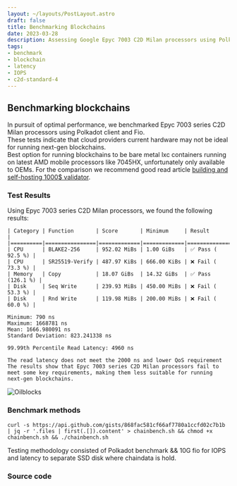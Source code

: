 ```yaml
---
layout: ~/layouts/PostLayout.astro
draft: false
title: Benchmarking Blockchains
date: 2023-03-28
description: Assessing Google Epyc 7003 C2D Milan processors using Polkadot client and Fio for high single-thread performance in blockchains.
tags:
- benchmark
- blockchain
- latency
- IOPS
- c2d-standard-4
---
```


## Benchmarking blockchains
In pursuit of optimal performance, we benchmarked Epyc 7003 series C2D Milan processors using Polkadot client and Fio.  
These tests indicate that cloud providers current hardware may not be ideal for running next-gen blockchains.  
Best option for running blockchains to be bare metal lxc containers running on latest AMD mobile processors like 7045HX,
unfortunately only available to OEMs. For the comparison we recommend good read article [building and self-hosting 1000$ validator](https://kusamaxi.com/post/building-hosting-validator).
    
### Test Results
Using Epyc 7003 series C2D Milan processors, we found the following results:  

```
| Category | Function       | Score       | Minimum     | Result            |
|==========|================|=============|=============|===================|
| CPU      | BLAKE2-256     | 952.02 MiBs | 1.00 GiBs   | ✅ Pass ( 92.5 %) |
| CPU      | SR25519-Verify | 487.97 KiBs | 666.00 KiBs | ❌ Fail ( 73.3 %) |
| Memory   | Copy           | 18.07 GiBs  | 14.32 GiBs  | ✅ Pass (126.1 %) |
| Disk     | Seq Write      | 239.93 MiBs | 450.00 MiBs | ❌ Fail ( 53.3 %) |
| Disk     | Rnd Write      | 119.98 MiBs | 200.00 MiBs | ❌ Fail ( 60.0 %) |
```
```
Minimum: 790 ns
Maximum: 1668781 ns
Mean: 1666.980091 ns
Standard Deviation: 823.241338 ns

99.99th Percentile Read Latency: 4960 ns

The read latency does not meet the 2000 ns and lower QoS requirement
The results show that Epyc 7003 series C2D Milan processors fail to meet some key requirements, making them less suitable for running next-gen blockchains.
```
![Oilblocks](/assets/post/benchmarking-blockchains/oilblocks.webp)
### Benchmark methods
```
curl -s https://api.github.com/gists/868fac581cf66af7780a1ccfd02c7b1b | jq -r '.files | first(.[]).content' > chainbench.sh && chmod +x chainbench.sh && ./chainbench.sh
```  
Testing methodology consisted of Polkadot benchmark && 10G fio for IOPS and latency to separate SSD disk where chaindata is hold.
### Source code  
<script src="https://gist.github.com/hitchhooker/868fac581cf66af7780a1ccfd02c7b1b.js"></script>
